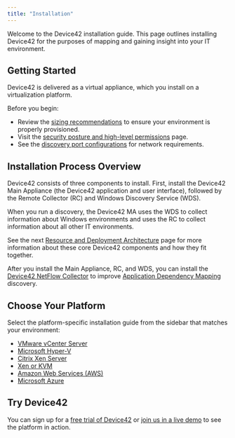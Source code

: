 ```yaml
---
title: "Installation"
---
```


Welcome to the Device42 installation guide. This page outlines installing Device42 for the purposes of mapping and gaining insight into your IT environment.

## Getting Started

Device42 is delivered as a virtual appliance, which you install on a virtualization platform.

Before you begin:
- Review the [sizing recommendations](sizing-recommendations.mdx) to ensure your environment is properly provisioned.
- Visit the [security posture and high-level permissions](security-posture-and-high-level-permissions.mdx) page.
- See the [discovery port configurations](discovery-port-configurations.mdx) for network requirements.

## Installation Process Overview

Device42 consists of three components to install. First, install the Device42 Main Appliance (the Device42 application and user interface), followed by the Remote Collector (RC) and Windows Discovery Service (WDS). 

When you run a discovery, the Device42 MA uses the WDS to collect information about Windows environments and uses the RC to collect information about all other IT environments.

See the next [Resource and Deployment Architecture](resource-and-deployment-architecture-overview.mdx) page for more information about these core Device42 components and how they fit together.

After you install the Main Appliance, RC, and WDS, you can install the [Device42 NetFlow Collector](installing-the-d42-netflow-collector-as-a-service.mdx) to improve [Application Dependency Mapping](/apps/enterprise-application-dependency-mapping/index.mdx) discovery.

## Choose Your Platform

Select the platform-specific installation guide from the sidebar that matches your environment:

- [VMware vCenter Server](installation-vcenter-server.mdx)
- [Microsoft Hyper-V](installation-microsoft-hyperv.mdx)
- [Citrix Xen Server](installation-citrix-xen-server.mdx)
- [Xen or KVM](installation-xen-or-kvm-using-virt-manager.mdx) 
- [Amazon Web Services (AWS)](installation-amazon-web-services.mdx)
- [Microsoft Azure](installation-microsoft-azure.mdx)

## Try Device42

You can sign up for a [free trial of Device42](https://www.device42.com/try-device42/) or [join us in a live demo](https://www.device42.com/weekly-demo/?nab=0) to see the platform in action.
